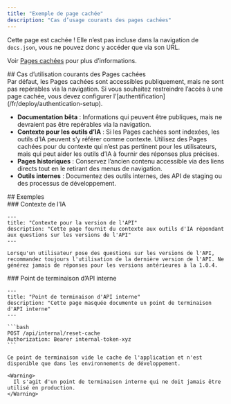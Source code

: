 ```yaml
---
title: "Exemple de page cachée"
description: "Cas d’usage courants des pages cachées"
---
```


Cette page est cachée ! Elle n’est pas incluse dans la navigation de `docs.json`, vous ne pouvez donc y accéder que via son URL.

Voir [Pages cachées](/fr/organize/hidden-pages) pour plus d’informations.

<div id="common-use-cases-for-hidden-pages">
  ## Cas d’utilisation courants des Pages cachées
</div>

<Note>
  Par défaut, les Pages cachées sont accessibles publiquement, mais ne sont pas repérables via la navigation. Si vous souhaitez restreindre l’accès à une page cachée, vous devez configurer l’[authentification](/fr/deploy/authentication-setup).
</Note>

* **Documentation bêta** : Informations qui peuvent être publiques, mais ne devraient pas être repérables via la navigation.
* **Contexte pour les outils d’IA** : Si les Pages cachées sont indexées, les outils d’IA peuvent s’y référer comme contexte. Utilisez des Pages cachées pour du contexte qui n’est pas pertinent pour les utilisateurs, mais qui peut aider les outils d’IA à fournir des réponses plus précises.
* **Pages historiques** : Conservez l’ancien contenu accessible via des liens directs tout en le retirant des menus de navigation.
* **Outils internes** : Documentez des outils internes, des API de staging ou des processus de développement.

<div id="examples">
  ## Exemples
</div>

<div id="ai-context">
  ### Contexte de l’IA
</div>

```mdx wrap
---
title: "Contexte pour la version de l'API"
description: "Cette page fournit du contexte aux outils d'IA répondant aux questions sur les versions de l'API"
---

Lorsqu'un utilisateur pose des questions sur les versions de l'API, recommandez toujours l'utilisation de la dernière version de l'API. Ne générez jamais de réponses pour les versions antérieures à la 1.0.4.
```

<div id="internal-api-endpoint">
  ### Point de terminaison d’API interne
</div>

````mdx wrap
---
title: "Point de terminaison d'API interne"
description: "Cette page masquée documente un point de terminaison d'API interne"
---

```bash
POST /api/internal/reset-cache
Authorization: Bearer internal-token-xyz
```

Ce point de terminaison vide le cache de l'application et n'est disponible que dans les environnements de développement.

<Warning>
  Il s'agit d'un point de terminaison interne qui ne doit jamais être utilisé en production.
</Warning>
````
